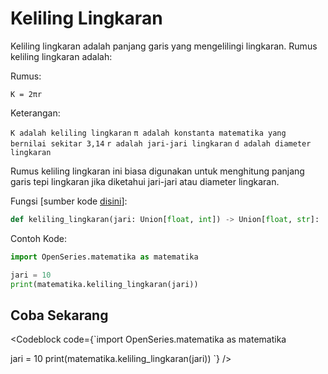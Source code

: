 
# Keliling Lingkaran

Keliling lingkaran adalah panjang garis yang mengelilingi lingkaran. Rumus keliling lingkaran adalah:

Rumus:

```
K = 2πr
```

Keterangan:

`K adalah keliling lingkaran`
`π adalah konstanta matematika yang bernilai sekitar 3,14`
`r adalah jari-jari lingkaran`
`d adalah diameter lingkaran`

Rumus keliling lingkaran ini biasa digunakan untuk menghitung panjang garis tepi lingkaran jika diketahui jari-jari atau diameter lingkaran.

Fungsi [sumber kode [disini](https://github.com/bellshade/OpenSeries/blob/11ea1de5b7cbb8fa09b8b8a1097e5913bb2bdd05/OpenSeries/matematika.py#L35C1-L35C70)]:

```python
def keliling_lingkaran(jari: Union[float, int]) -> Union[float, str]:
```

Contoh Kode:

```python
import OpenSeries.matematika as matematika

jari = 10
print(matematika.keliling_lingkaran(jari))
```

## Coba Sekarang

<Codeblock code={`import OpenSeries.matematika as matematika

jari = 10
print(matematika.keliling_lingkaran(jari))
`} />
